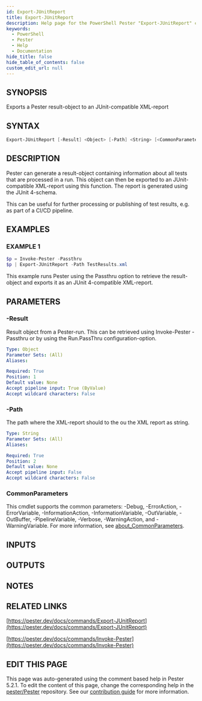 ```yaml
---
id: Export-JUnitReport
title: Export-JUnitReport
description: Help page for the PowerShell Pester "Export-JUnitReport" command
keywords:
  - PowerShell
  - Pester
  - Help
  - Documentation
hide_title: false
hide_table_of_contents: false
custom_edit_url: null
---
```


## SYNOPSIS

Exports a Pester result-object to an JUnit-compatible XML-report

## SYNTAX

```powershell
Export-JUnitReport [-Result] <Object> [-Path] <String> [<CommonParameters>]
```

## DESCRIPTION

Pester can generate a result-object containing information about all
tests that are processed in a run.
This object can then be exported to an
JUnit-compatible XML-report using this function.
The report is generated
using the JUnit 4-schema.

This can be useful for further processing or publishing of test results,
e.g.
as part of a CI/CD pipeline.

## EXAMPLES

### EXAMPLE 1

```powershell
$p = Invoke-Pester -Passthru
$p | Export-JUnitReport -Path TestResults.xml
```

This example runs Pester using the Passthru option to retrieve the result-object and
exports it as an JUnit 4-compatible XML-report.

## PARAMETERS

### -Result

Result object from a Pester-run.
This can be retrieved using Invoke-Pester
-Passthru or by using the Run.PassThru configuration-option.

```yaml
Type: Object
Parameter Sets: (All)
Aliases:

Required: True
Position: 1
Default value: None
Accept pipeline input: True (ByValue)
Accept wildcard characters: False
```

### -Path

The path where the XML-report should  to the ou the XML report as string.

```yaml
Type: String
Parameter Sets: (All)
Aliases:

Required: True
Position: 2
Default value: None
Accept pipeline input: False
Accept wildcard characters: False
```

### CommonParameters

This cmdlet supports the common parameters: -Debug, -ErrorAction, -ErrorVariable, -InformationAction, -InformationVariable, -OutVariable, -OutBuffer, -PipelineVariable, -Verbose, -WarningAction, and -WarningVariable. For more information, see [about_CommonParameters](http://go.microsoft.com/fwlink/?LinkID=113216).

## INPUTS

## OUTPUTS

## NOTES

## RELATED LINKS

[https://pester.dev/docs/commands/Export-JUnitReport](https://pester.dev/docs/commands/Export-JUnitReport)

[https://pester.dev/docs/commands/Invoke-Pester](https://pester.dev/docs/commands/Invoke-Pester)

## EDIT THIS PAGE

This page was auto-generated using the comment based help in Pester 5.2.1. To edit the content of this page, change the corresponding help in the [pester/Pester](https://github.com/pester/pester) repository. See our [contribution guide](https://github.com/pester/docs#contributing) for more information.
